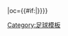{{fb team
|t=航源事業
|tan=義守大學足球隊
|tc=TWN
|abb={{#if:{{{abb|}}}|航源}}
|oc={{#if:{{{oc|}}}|{{{oc}}}}}}}<!--
--><noinclude>[[Category:足球模板]]</noinclude>